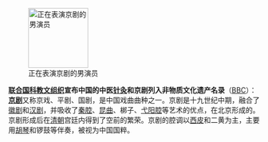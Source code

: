 [[File:Beijing-Opera2.jpg|120px|left|正在表演京剧的男演员]]

'''[[联合国科教文组织]]宣布中国的中医[[针灸]]和京剧列入非物质文化遗产名录'''（[http://www.bbc.co.uk/zhongwen/simp/world/2010/11/101117_brief_unesco_china_list.shtml BBC]）：'''[[京剧]]'''又称京戏、平剧、国剧，是中国戏曲曲种之一。京剧是十九世纪中期，融合了[[徽剧]]和[[汉剧]]，并吸收了[[秦腔]]、[[昆曲]]、梆子、[[弋阳腔]]等艺术的优点，在北京形成的。京剧形成后在[[清朝]]宫廷内得到了空前的繁荣。京剧的腔调以[[西皮]]和二黄为主，主要用[[胡琴]]和锣鼓等伴奏，被视为中国国粹。